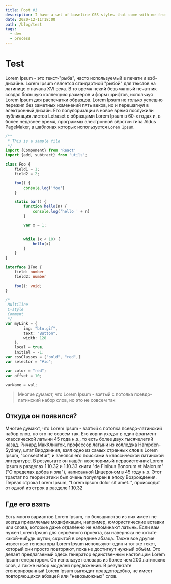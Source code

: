 ```yaml
---
title: Post #1
description: I have a set of baseline CSS styles that come with me from project to project. In the past, I'd use a typical CSS reset, but times have changed, and I believe I have a better set of global styles!
date: 2020-12-11T18:00
path: /blog/test
tags:
  - dev
  - process
---
```


# Test

Lorem Ipsum - это текст-"рыба", часто используемый в печати и вэб-дизайне. Lorem Ipsum является стандартной "рыбой" для текстов на латинице с
 начала XVI века. В то время некий безымянный печатник создал большую коллекцию размеров и форм шрифтов, используя Lorem Ipsum для
 распечатки образцов. Lorem Ipsum не только успешно пережил без заметных изменений пять веков, но и перешагнул в электронный дизайн.
 Его популяризации в новое время послужили публикация листов Letraset с образцами Lorem Ipsum в 60-х годах и, в более недавнее время,
 программы электронной вёрстки типа Aldus PageMaker, в шаблонах которых используется `Lorem Ipsum`.

```ts
/**
 * This is a sample file
 */
import {Component} from 'React'
import {add, subtract} from 'utils';

class Foo {
    field1 = 1;
    field2 = 2;

    foo() {
        console.log('foo')
    }

    static bar() {
        function hello(n) {
            console.log('hello ' + n)
        }

        var x = 1;


        while (x < 10) {
            hello(x)
        }
    }
}

interface IFoo {
    field: number
    field2: number

    foo(): void;
}
```

```ts
/*
 Multiline
 C-style
 Comment
 */
var myLink = {
        img: "btn.gif",
        text: "Button",
        width: 128
    },
    local = true,
    initial = -1;
var cssClasses = ["bold", "red",]
var selector = "#id";

var color = "red";
var offset = 10;

varName = val;
```

> Многие думают, что Lorem Ipsum - взятый с потолка псевдо-латинский набор слов, но это не совсем так

## Откуда он появился?

Многие думают, что Lorem Ipsum - взятый с потолка псевдо-латинский набор слов, но это не совсем так. Его корни уходят в один фрагмент классической латыни 45 года н.э., то есть более двух тысячелетий назад. Ричард МакКлинток, профессор латыни из колледжа Hampden-Sydney, штат Вирджиния, взял одно из самых странных слов в Lorem Ipsum, "consectetur", и занялся его поисками в классической латинской литературе. В результате он нашёл неоспоримый первоисточник Lorem Ipsum в разделах 1.10.32 и 1.10.33 книги "de Finibus Bonorum et Malorum" ("О пределах добра и зла"), написанной Цицероном в 45 году н.э. Этот трактат по теории этики был очень популярен в эпоху Возрождения. Первая строка Lorem Ipsum, "Lorem ipsum dolor sit amet..", происходит от одной из строк в разделе 1.10.32

## Где его взять

Есть много вариантов Lorem Ipsum, но большинство из них имеет не всегда приемлемые модификации, например, юмористические вставки или слова, которые даже отдалённо не напоминают латынь. Если вам нужен Lorem Ipsum для серьёзного проекта, вы наверняка не хотите какой-нибудь шутки, скрытой в середине абзаца. Также все другие известные генераторы Lorem Ipsum используют один и тот же текст, который они просто повторяют, пока не достигнут нужный объём. Это делает предлагаемый здесь генератор единственным настоящим Lorem Ipsum генератором. Он использует словарь из более чем 200 латинских слов, а также набор моделей предложений. В результате сгенерированный Lorem Ipsum выглядит правдоподобно, не имеет повторяющихся абзацей или "невозможных" слов.